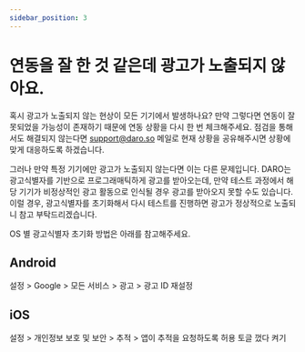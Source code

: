```yaml
---
sidebar_position: 3
---
```


# 연동을 잘 한 것 같은데 광고가 노출되지 않아요.

혹시 광고가 노출되지 않는 현상이 모든 기기에서 발생하나요? 만약 그렇다면 연동이 잘못되었을 가능성이 존재하기 때문에 연동 상황을 다시 한 번 체크해주세요. 점검을 통해서도 해결되지 않는다면 [support@daro.so](mailto:support@daro.so) 메일로 현재 상황을 공유해주시면 상황에 맞게 대응하도록 하겠습니다.

그러나 만약 특정 기기에만 광고가 노출되지 않는다면 이는 다른 문제입니다. DARO는 광고식별자를 기반으로 프로그래매틱하게 광고를 받아오는데, 만약 테스트 과정에서 해당 기기가 비정상적인 광고 활동으로 인식될 경우 광고를 받아오지 못할 수도 있습니다. 이럴 경우, 광고식별자를 초기화해서 다시 테스트를 진행하면 광고가 정상적으로 노출되니 참고 부탁드리겠습니다.

OS 별 광고식별자 초기화 방법은 아래를 참고해주세요.

## Android
설정 > Google > 모든 서비스 > 광고 > 광고 ID 재설정

## iOS
설정 > 개인정보 보호 및 보안 > 추적 > 앱이 추적을 요청하도록 허용 토글 껐다 켜기